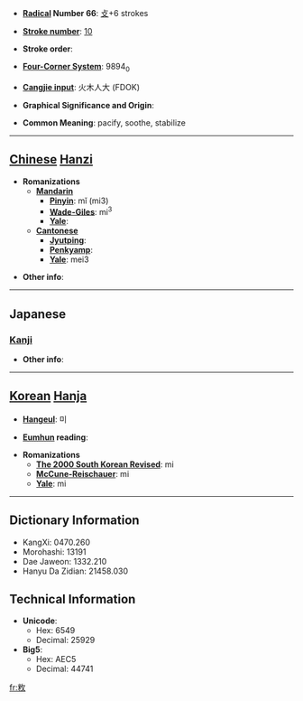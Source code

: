 * '''[[Wiktionary:Chinese radical index| Radical]] Number 66''': [[Wiktionary:Chinese radical index 攴|攴]]+6 strokes

* '''[[Wiktionary:Chinese total strokes index|Stroke number]]''': [[Wiktionary:Chinese total strokes index 10|10]]

* '''Stroke order''': 

* '''[[Wiktionary:Chinese four corner index|Four-Corner System]]''': 9894<sub>0</sub>

* '''[[Wiktionary:Chinese Cangjie index|Cangjie input]]''': 火木人大 (FDOK)

* '''Graphical Significance and Origin''': 

* '''Common Meaning''': pacify, soothe, stabilize

----

== [[Chinese]] [[Hanzi]] ==

* '''Romanizations'''
** '''[[Mandarin]]'''
*** '''[[Pinyin]]''': mǐ (mi3)
*** '''[[Wade-Giles]]''': mi<sup>3</sup>
*** '''[[Yale]]''': 
** '''[[Cantonese]]'''
*** '''[[Jyutping]]''':
*** '''[[Penkyamp]]''': 
*** '''[[Yale]]''': mei3

* '''Other info''': 

----

==Japanese==
===[[Kanji]]===
{{kanji|on readings=[[び]] (bi), [[み]] (mi), [[ひ]] (hi)
|kun readings=[[なでる]] (naderu)
}}

* '''Other info''':  

----

== [[Korean]] [[Hanja]] ==

* '''[[Hangeul]]''': 미

* '''[[Eumhun]] reading''': 

* '''Romanizations'''
** '''[[The 2000 South Korean Revised Romanization|The 2000 South Korean Revised]]''': mi
** '''[[McCune-Reischauer]]''': mi
** '''[[Yale]]''': mi

----

== Dictionary Information ==

* KangXi: 0470.260
* Morohashi: 13191
* Dae Jaweon: 1332.210
* Hanyu Da Zidian: 21458.030

== Technical Information ==

* '''Unicode''':
** Hex: 6549
** Decimal: 25929
* '''Big5''':
** Hex: AEC5
** Decimal: 44741

[[fr:敉]]